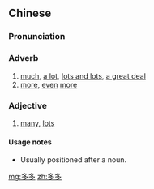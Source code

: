 {{also|多々}}
==Chinese==
{{zh-forms}}

===Pronunciation===
{{zh-pron
|m=duōduō
|c=do1 do1
|h=pfs=tô-tô
|cat=adv
}}

===Adverb===
{{zh-adv}}
# [[much]], [[a lot]], [[lots and lots]], [[a great deal]]
# [[more]], [[even]] [[more]]

===Adjective===
{{zh-adj}}
# [[many]], [[lots]]

====Usage notes====
* Usually positioned after a noun.

[[mg:多多]]
[[zh:多多]]